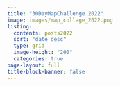 ```yaml
---
title: "30DayMapChallenge 2022"
image: images/map_collage_2022.png
listing: 
  contents: posts2022
  sort: "date desc"
  type: grid
  image-height: "200"
  categories: true
page-layout: full
title-block-banner: false
---
```


